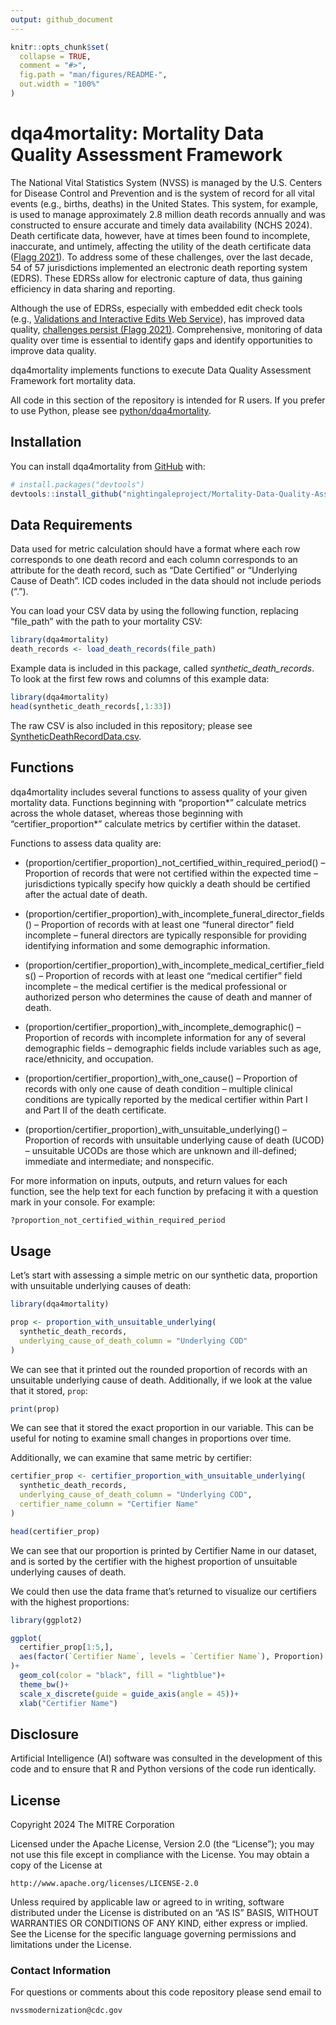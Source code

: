 ```yaml
---
output: github_document
---
```


<!-- README.md is generated from README.Rmd. Please edit that file -->

```r
knitr::opts_chunk$set(
  collapse = TRUE,
  comment = "#>",
  fig.path = "man/figures/README-",
  out.width = "100%"
)
```

# dqa4mortality: Mortality Data Quality Assessment Framework

<!-- badges: start -->
<!-- badges: end -->

The National Vital Statistics System (NVSS) is managed by the U.S. Centers for Disease Control and
Prevention and is the system of record for all vital events (e.g., births, deaths) in the United
States. This system, for example, is used to manage approximately 2.8 million death records annually
and was constructed to ensure accurate and timely data availability (NCHS 2024). Death certificate
data, however, have at times been found to incomplete, inaccurate, and untimely, affecting the
utility of the death certificate data
([Flagg 2021](https://stacks.cdc.gov/view/cdc/100414)).
To address some of these challenges, over the
last decade, 54 of 57 jurisdictions implemented an electronic death reporting system (EDRS). These
EDRSs allow for electronic capture of data, thus gaining efficiency in data sharing and reporting.

Although the use of EDRSs, especially with embedded edit check tools (e.g.,
[Validations and Interactive Edits Web Service](https://www.cdc.gov/nchs/data/nvss/modernization/VIEWS-Technical-User-Info-508.pdf)),
has improved data quality,
[challenges persist (Flagg 2021)](https://stacks.cdc.gov/view/cdc/100414).
Comprehensive, monitoring of data quality over time is essential to identify gaps and identify
opportunities to improve data quality.

dqa4mortality implements functions to execute Data Quality Assessment
Framework fort mortality data.

All code in this section of the repository is intended for R users. If you prefer to use Python, please see [python/dqa4mortality](../../python/dqa4mortality).

## Installation

You can install dqa4mortality from [GitHub](https://github.com/) with:

``` r
# install.packages("devtools")
devtools::install_github("nightingaleproject/Mortality-Data-Quality-Assessment-Examples/R/dqa4mortality")
```

## Data Requirements

Data used for metric calculation should have a format where each row corresponds to one death record and each column corresponds to an attribute for the death record, such as "Date Certified" or "Underlying Cause of Death". ICD codes included in the data should not include periods (".").

You can load your CSV data by using the following function, replacing "file_path" with the path to your mortality CSV:
```r
library(dqa4mortality)
death_records <- load_death_records(file_path)
```


Example data is included in this package, called *synthetic_death_records*. To look at the first few rows and columns of this example data:

```r
library(dqa4mortality)
head(synthetic_death_records[,1:33])
```


The raw CSV is also included in this repository; please see [SyntheticDeathRecordData.csv](../../data/SyntheticDeathRecordData.csv).

## Functions

dqa4mortality includes several functions to assess quality of your given mortality data. Functions beginning with "proportion\*" calculate metrics across the whole dataset, whereas those beginning with "certifier_proportion\*" calculate metrics by certifier within the dataset.

Functions to assess data quality are:

  * (proportion/certifier_proportion)_not_certified_within_required_period() – Proportion of records that were not certified within the expected time – jurisdictions typically specify how quickly a death should be certified after the actual date of death.

  * (proportion/certifier_proportion)_with_incomplete_funeral_director_fields() – Proportion of records with at least one “funeral director” field incomplete – funeral directors are typically responsible for providing identifying information and some demographic information.

  * (proportion/certifier_proportion)_with_incomplete_medical_certifier_fields() – Proportion of records with at least one “medical certifier” field incomplete – the medical certifier is the medical professional or authorized person who determines the cause of death and manner of death.

  * (proportion/certifier_proportion)_with_incomplete_demographic() – Proportion of records with incomplete information for any of several demographic fields – demographic fields include variables such as age, race/ethnicity, and occupation.

  * (proportion/certifier_proportion)_with_one_cause() – Proportion of records with only one cause of death condition – multiple clinical conditions are typically reported by the medical certifier within Part I and Part II of the death certificate.

  * (proportion/certifier_proportion)_with_unsuitable_underlying() – Proportion of records with unsuitable underlying cause of death (UCOD) – unsuitable UCODs are those which are unknown and ill-defined; immediate and intermediate; and nonspecific.
  
For more information on inputs, outputs, and return values for each function, see the help text for each function by prefacing it with a question mark in your console. For example:

```r
?proportion_not_certified_within_required_period
```

## Usage

Let's start with assessing a simple metric on our synthetic data, proportion with unsuitable underlying causes of death: 

```r
library(dqa4mortality)

prop <- proportion_with_unsuitable_underlying(
  synthetic_death_records,
  underlying_cause_of_death_column = "Underlying COD"
)
```
We can see that it printed out the rounded proportion of records with an unsuitable underlying cause of death. Additionally, if we look at the value that it stored, `prop`:

```r
print(prop)
```

We can see that it stored the exact proportion in our variable. This can be useful for noting to examine small changes in proportions over time.

Additionally, we can examine that same metric by certifier:

```r
certifier_prop <- certifier_proportion_with_unsuitable_underlying(
  synthetic_death_records,
  underlying_cause_of_death_column = "Underlying COD",
  certifier_name_column = "Certifier Name"
)
```


```r
head(certifier_prop)
```

We can see that our proportion is printed by Certifier Name in our dataset, and is sorted by the certifier with the highest proportion of unsuitable underlying causes of death.

We could then use the data frame that's returned to visualize our certifiers with the highest proportions:

```r
library(ggplot2)

ggplot(
  certifier_prop[1:5,], 
  aes(factor(`Certifier Name`, levels = `Certifier Name`), Proportion)
)+
  geom_col(color = "black", fill = "lightblue")+
  theme_bw()+
  scale_x_discrete(guide = guide_axis(angle = 45))+
  xlab("Certifier Name")
```

## Disclosure

Artificial Intelligence (AI) software was consulted in the development of this code and to ensure that R and Python versions of the code run identically.

## License

Copyright 2024 The MITRE Corporation

Licensed under the Apache License, Version 2.0 (the "License"); you may not use this file except in compliance with the License. You may obtain a copy of the License at

```
http://www.apache.org/licenses/LICENSE-2.0
```

Unless required by applicable law or agreed to in writing, software distributed under the License is distributed on an "AS IS" BASIS, WITHOUT WARRANTIES OR CONDITIONS OF ANY KIND, either express or implied. See the License for the specific language governing permissions and limitations under the License.

### Contact Information

For questions or comments about this code repository please send email to

    nvssmodernization@cdc.gov
